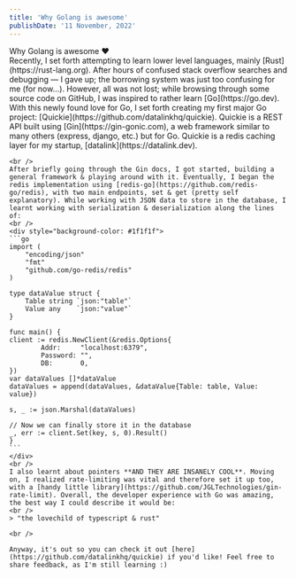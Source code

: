 ```yaml
---
title: 'Why Golang is awesome'
publishDate: '11 November, 2022'
---
```


<title>Why Golang is awesome | DevComp's Blog</title>
<Layout leftAlign={true}>
    <Heading>Why Golang is awesome ♥</Heading>
    <br />
    Recently, I set forth attempting to learn lower level languages, mainly [Rust](https://rust-lang.org). After hours of confused stack overflow searches and debugging — I gave up; the borrowing system was just too confusing for me (for now...).
    However, all was not lost; while browsing through some source code on GitHub, I was inspired to rather learn [Go](https://go.dev). With this newly found love for Go, I set forth creating my first major Go project: [Quickie](https://github.com/datalinkhq/quickie). Quickie is a REST API built using [Gin](https://gin-gonic.com), a web framework similar to many others (express, django, etc.) but for Go. Quickie is a redis caching layer for my startup, [datalink](https://datalink.dev). 

    <br />
    After briefly going through the Gin docs, I got started, building a general framework & playing around with it. Eventually, I began the redis implementation using [redis-go](https://github.com/redis-go/redis), with two main endpoints, set & get (pretty self explanatory). While working with JSON data to store in the database, I learnt working with serialization & deserialization along the lines of:
    <br />
    <div style="background-color: #1f1f1f">
    ```go
    import (
        "encoding/json"
        "fmt"
        "github.com/go-redis/redis"
    )

    type dataValue struct {
        Table string `json:"table"`
        Value any    `json:"value"`
    }

    func main() {
    client := redis.NewClient(&redis.Options{
            Addr:     "localhost:6379",
            Password: "",
            DB:       0,
    })
    var dataValues []*dataValue
    dataValues = append(dataValues, &dataValue{Table: table, Value: value})

    s, _ := json.Marshal(dataValues)
    
    // Now we can finally store it in the database
    _, err := client.Set(key, s, 0).Result()  
    }
    ```
    </div>
    <br />
    I also learnt about pointers **AND THEY ARE INSANELY COOL**. Moving on, I realized rate-limiting was vital and therefore set it up too, with a [handy little library](https://github.com/JGLTechnologies/gin-rate-limit). Overall, the developer experience with Go was amazing, the best way I could describe it would be:
    <br />
    > "the lovechild of typescript & rust"

    <br />

    Anyway, it's out so you can check it out [here](https://github.com/datalinkhq/quickie) if you'd like! Feel free to share feedback, as I'm still learning :)
</Layout>

